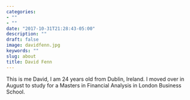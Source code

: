 ```yaml
---
categories:
- ""
- ""
date: "2017-10-31T21:28:43-05:00"
description: ""
draft: false
image: davidfenn.jpg
keywords: ""
slug: about
title: David Fenn
---
```


This is me David, I am 24 years old from Dublin, Ireland. I moved over in August to study for a Masters in Financial Analysis in London Business School. 

